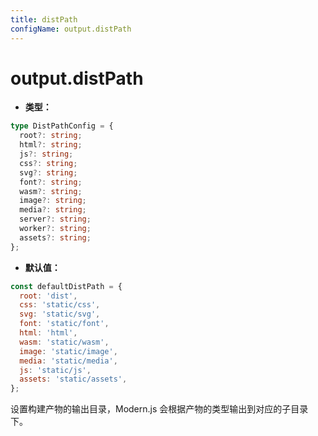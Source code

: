 ```yaml
---
title: distPath
configName: output.distPath
---
```


# output.distPath

- **类型：**

```ts
type DistPathConfig = {
  root?: string;
  html?: string;
  js?: string;
  css?: string;
  svg?: string;
  font?: string;
  wasm?: string;
  image?: string;
  media?: string;
  server?: string;
  worker?: string;
  assets?: string;
};
```

- **默认值：**

```js
const defaultDistPath = {
  root: 'dist',
  css: 'static/css',
  svg: 'static/svg',
  font: 'static/font',
  html: 'html',
  wasm: 'static/wasm',
  image: 'static/image',
  media: 'static/media',
  js: 'static/js',
  assets: 'static/assets',
};
```

设置构建产物的输出目录，Modern.js 会根据产物的类型输出到对应的子目录下。


<RsbuildConig />
